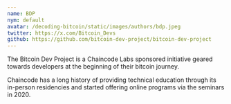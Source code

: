```yaml
---
name: BDP
nym: default
avatar: /decoding-bitcoin/static/images/authors/bdp.jpeg
twitter: https://x.com/Bitcoin_Devs
github: https://github.com/bitcoin-dev-project/bitcoin-dev-project
---
```


The Bitcoin Dev Project is a Chaincode Labs sponsored initiative geared towards developers at the beginning of their bitcoin journey.

Chaincode has a long history of providing technical education through its in-person residencies and started offering online programs via the seminars in 2020.
